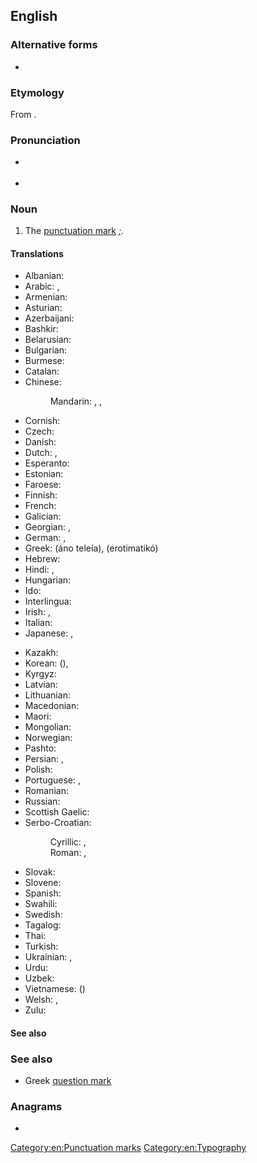 {{also|semi-colon}}
==English==
{{wikipedia}}

===Alternative forms===
* {{l|en|semi-colon}}

===Etymology===
From {{prefix|en|semi|colon}}.

===Pronunciation===
* {{a|UK}} {{IPA|en|/ˌsɛmiˈkəʊlən/}}
* {{a|US}} {{IPA|en|/ˈsɛmikoʊlən/}}

===Noun===
{{en-noun|s|semicola}}

# The [[punctuation mark]] ''[[︔|;]]''.

====Translations====
{{trans-top|punctuation mark ';'}}
* Albanian: {{t+|sq|pikëpresje|f}}
* Arabic: {{t|ar|فَاصِلَة مَنْقُوطَة|f|tr=fāṣila manqūṭa}}, {{t|ar|؛|tr=-}} {{q|symbol}}
* Armenian: {{t+|hy|կետ-ստորակետ}}
* Asturian: {{t|ast|puntu y coma|m}}
* Azerbaijani: {{t|az|nöqtəli vergül}}
* Bashkir: {{t|ba|нөктәле өтөр}}
* Belarusian: {{t|be|кро́пка з ко́скай|f}}
* Bulgarian: {{t|bg|то́чка и запета́я|f}}
* Burmese: {{t-needed|my}}
* Catalan: {{t|ca|punt i coma|m}}
* Chinese:
*: Mandarin: {{t+|cmn|分號|sc=Hani}}, {{t+|cmn|分号|tr=fēnhào|sc=Hani}}, {{t|cmn|；|tr=-}} {{q|symbol}}
* Cornish: {{t|kw|poynt ha komma|m}}
* Czech: {{t+|cs|středník|m}}
* Danish: {{t+|da|semikolon|n}}
* Dutch: {{t+|nl|puntkomma|f|n}}, {{t+|nl|kommapunt|m}}
* Esperanto: {{t|eo|punktokomo}}
* Estonian: {{t|et|semikoolon}}
* Faroese: {{t|fo|semikolon|n}}
* Finnish: {{t+|fi|puolipiste}}
* French: {{t+|fr|point-virgule|m}}
* Galician: {{t|gl|punto e coma|m}}
* Georgian: {{t|ka|წერტილმძიმე}}, {{t|ka|წერტილ-მძიმე}}
* German: {{t+|de|Strichpunkt|m}}, {{t+|de|Semikolon|n}}
* Greek: {{t+|el|άνω τελεία|f}} (áno teleía), {{qualifier|in relevance to the Greek language}} {{t+|el|ερωτηματικό|n}} (erotimatikó)
* Hebrew: {{t+|he|נקודה ופסיק|m|tr=n'kudá uf'sík|alt=נקודה ופסיק \ נְקֻדָּה וּפְסִיק}}
* Hindi: {{t|hi|अर्धविराम|m}}, {{t+|hi|सेमीकोलन}}
* Hungarian: {{t+|hu|pontosvessző}}
* Ido: {{t+|io|puntokomo}}
* Interlingua: {{t|ia|puncto e virgula}}
* Irish: {{t|ga|leathstad|m}}, {{t|ga|leathstadanna|m-p}}
* Italian: {{t+|it|punto e virgola|m}}
* Japanese: {{t|ja|セミコロン|tr=semikoron}}, {{t+|ja|；|tr=-}} {{q|symbol}}
{{trans-mid}}
* Kazakh: {{t|kk|нүктелі үтір|sc=Cyrl}}
* Korean: {{t|ko|쌍반점}} ({{t|ko|雙半點}}), {{t|ko|세미콜론}}
* Kyrgyz: {{t|ky|үтүрдүү чекит}}
* Latvian: {{t|lv|semikols|m}}
* Lithuanian: {{t|lt|kabliataškis|m}}
* Macedonian: {{t|mk|точка-запирка|f}}
* Maori: {{t|mi|kopipiko  }}
* Mongolian: {{t|mn|цэгтэй таслал}}
* Norwegian: {{t|no|semikolon|c}}
* Pashto: {{t|ps|؛|tr=-}} {{q|symbol}}
* Persian: {{t+|fa|نقطه‌ویرگول|tr=noqte-virgul|sc=fa-Arab}}, {{t|fa|؛|tr=-}} {{q|symbol}}
* Polish: {{t+|pl|średnik|m}}
* Portuguese: {{t+|pt|ponto e vírgula}}, {{t|pt|ponto-e-vírgula|m}}
* Romanian: {{t+|ro|punct și virgulă}}
* Russian: {{t+|ru|то́чка с запято́й|f}}
* Scottish Gaelic: {{t|gd|leth-chòilean|m}}
* Serbo-Croatian:
*: Cyrillic: {{t|sh|точка за зарезом|f}}, {{t|sh|тачка са зепетом|f}}
*: Roman: {{t|sh|točka sa zarezom|f}}, {{t|sh|tačka sa zapetom|f}}
* Slovak: {{t|sk|bodkočiarka|f}}
* Slovene: {{t+|sl|podpičje|n}}
* Spanish: {{t+|es|punto y coma|m}}
* Swahili: {{t+|sw|alama ya nuktamkato}}
* Swedish: {{t+|sv|semikolon|c}}
* Tagalog: {{t|tl|tuldok-kuwit}}
* Thai: {{t+|th|อัฒภาค}}
* Turkish: {{t+|tr|noktalı virgül}}
* Ukrainian: {{t|uk|кра́пка з ко́мою|f}}, {{t|uk|сере́дник|m}}
* Urdu: {{t|ur|؛|tr=-}} {{q|symbol}}
* Uzbek: {{t|uz|nuqtali vergul}}
* Vietnamese: {{t+|vi|dấu chấm phẩy}} ({{t|vi|𧿫點𢵪|sc=Hani}})
* Welsh: {{t|cy|hanner colon|m}}, {{t|cy|hanner colonau|m-p}}
* Zulu: {{t|zu|unzoqhwishi|c1a|c2a}}
{{trans-bottom}}

====See also====
{{punctuation}}

===See also===
* {{l|en|;}} Greek [[question mark]]

===Anagrams===
* {{anagrams|en|a=ceilmnoos|cosmoline}}

[[Category:en:Punctuation marks]]
[[Category:en:Typography]]